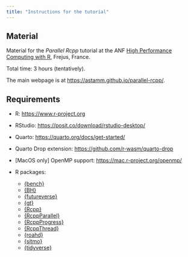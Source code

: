 ```yaml
---
title: "Instructions for the tutorial"
---
```


## Material

Material for the *Parallel Rcpp* tutorial at the ANF [High Performance Computing
with R](https://indico.mathrice.fr/event/536/), Frejus, France. 

Total time: 3 hours (tentatively).

The main webpage is at <https://astamm.github.io/parallel-rcpp/>.

## Requirements

- R: <https://www.r-project.org>
- RStudio: <https://posit.co/download/rstudio-desktop/>
- Quarto: <https://quarto.org/docs/get-started/>
- Quarto Drop extension: <https://github.com/r-wasm/quarto-drop>
- [MacOS only] OpenMP support: <https://mac.r-project.org/openmp/>
- R packages: 

    - [{bench}](https://bench.r-lib.org/)
    - [{BH}](https://dirk.eddelbuettel.com/code/bh.html)
    - [{futureverse}](https://futureverse.org/)
    - [{gt}](https://gt.rstudio.com/)
    - [{Rcpp}](https://dirk.eddelbuettel.com/code/rcpp.html)
    - [{RcppParallel}](https://rcppcore.github.io/RcppParallel/)
    - [{RcppProgress}](https://github.com/kforner/rcpp_progress)
    - [{RcppThread}](https://github.com/tnagler/RcppThread)
    - [{roahd}](https://astamm.github.io/roahd/)
    - [{sitmo}](http://thecoatlessprofessor.com/projects/sitmo/)
    - [{tidyverse}](https://www.tidyverse.org)
